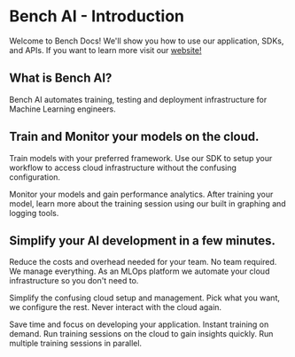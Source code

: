 # Bench AI - Introduction
 
Welcome to Bench Docs! We'll show you how to use our application, SDKs, and APIs.
If you want to learn more visit our [website!](https://bench-ai.com)

## What is Bench AI?

Bench AI automates training, testing and deployment infrastructure for Machine Learning engineers.

## Train and Monitor your models on the cloud.

Train models with your preferred framework.
Use our SDK to setup your workflow to access cloud infrastructure without the confusing configuration.

Monitor your models and gain performance analytics.
After training your model, learn more about the training session using our built in graphing and logging tools.

## Simplify your AI development in a few minutes.

Reduce the costs and overhead needed for your team.
No team required. We manage everything. As an MLOps platform we automate your cloud infrastructure so you don't need to.

Simplify the confusing cloud setup and management.
Pick what you want, we configure the rest. Never interact with the cloud again.

Save time and focus on developing your application.
Instant training on demand. Run training sessions on the cloud to gain insights quickly. Run multiple training sessions in parallel.
